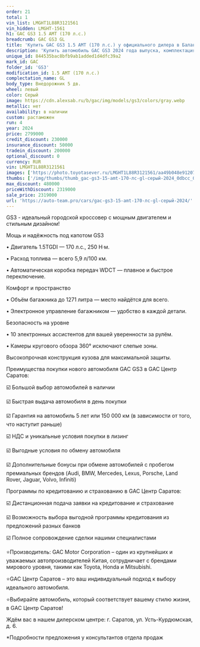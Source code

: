 ```yaml
---
order: 21
total: 1
vin_list: LMGHT1L88R3121561
vin_hidden: LMGHT-1561
h1: GAC GS3 1.5 AMT (170 л.с.)
breadcrumb: GAC GS3 GL
title: 'Купить GAC GS3 1.5 AMT (170 л.с.) у официального дилера в Балаково'
description: 'Купить автомобиль GAC GS3 2024 года выпуска, комплектация GL, цвет - Серый, двигатель - 1.5 AMT (170 л.с.) у официального дилера в г. Балаково. Стоимость данного автомобиля GAC GS3 – 2319000'
unique_id: 844535bac8bfb9ab1added1d4dfc39a2
mark_id: GAC
folder_id: 'GS3'
modification_id: 1.5 AMT (170 л.с.)
complectation_name: GL
body_type: Внедорожник 5 дв.
wheel: левый
color: Серый
image: https://cdn.alexsab.ru/b/gac/img/models/gs3/colors/gray.webp
metallic: нет
availability: в наличии
custom: растаможен
run: 4
year: 2024
price: 2799000
credit_discount: 230000
insurance_discount: 50000
tradein_discount: 200000
optional_discount: 0
currency: RUR
vin: LMGHT1L88R3121561
images: ['https://photo.toyotasever.ru/LMGHT1L88R3121561/aa49b048e91207719159bc7f7320dbcc.jpeg', 'https://photo.toyotasever.ru/LMGHT1L88R3121561/65ee5c1e503f1ea985b70ede8b74bb5e.jpeg', 'https://photo.toyotasever.ru/LMGHT1L88R3121561/af04cec8b61f90554ca38410fa8d596c.jpeg', 'https://photo.toyotasever.ru/LMGHT1L88R3121561/3961463197ed0d25a0b634065ffb3026.jpeg', 'https://photo.toyotasever.ru/LMGHT1L88R3121561/757fa6f4a11165881ba9102aab580cc4.jpeg', 'https://photo.toyotasever.ru/LMGHT1L88R3121561/8c76219508983eaaf734bf23fd176b6c.jpeg', 'https://photo.toyotasever.ru/LMGHT1L88R3121561/5148196d988ba16d6caa7e845ec9489c.jpeg', 'https://photo.toyotasever.ru/LMGHT1L88R3121561/48588eae28dbd21f40d1937765356107.jpeg', 'https://photo.toyotasever.ru/LMGHT1L88R3121561/6cbd3d5682560998f38769e7dbbc5784.jpeg', 'https://photo.toyotasever.ru/LMGHT1L88R3121561/514028221235a23345fcdf844a23fcb5.jpeg', 'https://photo.toyotasever.ru/LMGHT1L88R3121561/6b429627b8cc03e37046b988d380ade4.jpeg', 'https://photo.toyotasever.ru/LMGHT1L88R3121561/2c8af0b61da8b0eec89984bd437eea03.jpeg', 'https://photo.toyotasever.ru/LMGHT1L88R3121561/677d18e360a25661199e0f2fdf98c28c.jpeg', 'https://photo.toyotasever.ru/LMGHT1L88R3121561/d2fff5039eb2076f72eabee75977e6f6.jpeg', 'https://photo.toyotasever.ru/LMGHT1L88R3121561/8990c9d59b5315c7af08ab9174321733.jpeg', 'https://photo.toyotasever.ru/LMGHT1L88R3121561/560ba7d858090ab516c5b6e66a541214.jpeg', 'https://photo.toyotasever.ru/LMGHT1L88R3121561/34f7965c534fd9fa18f374e490f2c3ea.jpeg', 'https://photo.toyotasever.ru/LMGHT1L88R3121561/f475001d0f5625bcc996c7d3b25c8e96.jpeg', 'https://photo.toyotasever.ru/LMGHT1L88R3121561/25e243bfdc287822c628f05592c6213d.jpeg', 'https://photo.toyotasever.ru/LMGHT1L88R3121561/6ae0aa55d4cf5597ddd7eaa41c8aa931.jpeg', 'https://photo.toyotasever.ru/LMGHT1L88R3121561/ea061885bf07eaca11f7be856b24be0e.jpeg', 'https://photo.toyotasever.ru/LMGHT1L88R3121561/082e6fce3246653cc51744965d86ae17.jpeg', 'https://photo.toyotasever.ru/LMGHT1L88R3121561/69ebf95f65b6077f569989e45845a36b.jpeg', 'https://photo.toyotasever.ru/LMGHT1L88R3121561/043a72e817b54bbfb8ba2fd4af792da3.jpeg']
thumbs: ['/img/thumbs/thumb_gac-gs3-15-amt-170-лс-gl-серый-2024_0dbcc_0.webp', '/img/thumbs/thumb_gac-gs3-15-amt-170-лс-gl-серый-2024_4bb5e_1.webp', '/img/thumbs/thumb_gac-gs3-15-amt-170-лс-gl-серый-2024_d596c_2.webp', '/img/thumbs/thumb_gac-gs3-15-amt-170-лс-gl-серый-2024_b3026_3.webp', '/img/thumbs/thumb_gac-gs3-15-amt-170-лс-gl-серый-2024_80cc4_4.webp']
max_discount: 480000
priceWithDiscount: 2319000
sale_price: 2319000
url: 'https://auto-team.pro/cars/gac-gs3-15-amt-170-лс-gl-серый-2024/'
---
```

<p>
 GS3 - идеальный городской кроссовер с мощным двигателем и стильным дизайном!
</p>
<p>
</p>
<p>
 Мощь и надёжность под капотом GS3
</p>
<p>
</p>
<p>
 • Двигатель 1.5TGDI — 170 л.с., 250 Н·м.
</p>
<p>
 • Расход топлива — всего 5,9 л/100 км.
</p>
<p>
 • Автоматическая коробка передач WDCT — плавное и быстрое переключение.
</p>
<p>
</p>
<p>
 Комфорт и пространство
</p>
<p>
</p>
<p>
 • Объём багажника до 1271 литра — место найдётся для всего.
</p>
<p>
 • Электронное управление багажником — удобство в каждой детали.
</p>
<p>
</p>
<p>
 Безопасность на уровне
</p>
<p>
</p>
<p>
 • 10 электронных ассистентов для вашей уверенности за рулём.
</p>
<p>
 • Камеры кругового обзора 360° исключают слепые зоны.
</p>
<p>
 Высокопрочная конструкция кузова для максимальной защиты.
</p>
<p>
</p>
<p>
 Преимущества покупки нового автомобиля GAC GS3 в GАС Центр Саратов:
</p>
<p>
 ☑️ Большой выбор автомобилей в наличии
</p>
<p>
 ☑️ Быстрая выдача автомобиля в день покупки
</p>
<p>
 ☑️ Гарантия на автомобиль 5 лет или 150 000 км (в зависимости от того, что наступит раньше)
</p>
<p>
 ☑️ НДС и уникальные условия покупки в лизинг
</p>
<p>
 ☑️ Выгодные условия по обмену автомобиля
</p>
<p>
 ☑️ Дополнительные бонусы при обмене автомобилей с пробегом премиальных брендов (Audi, BMW, Mercedes, Lexus, Porsche, Land Rover, Jaguar, Volvo, Infiniti)
</p>
<p>
</p>
<p>
 Программы по кредитованию и страхованию в GАС Центр Саратов:
</p>
<p>
 ☑️ Дистанционная подача заявки на кредитование и страхование
</p>
<p>
 ☑️ Возможность выбора выгодной программы кредитования из предложений разных банков
</p>
<p>
 ☑️ Полное сопровождение сделки нашими специалистами
</p>
<p>
</p>
<p>
 ⭐️Производитель: GAC Motor Corporation – один из крупнейших и уважаемых автопроизводителей Китая, сотрудничает с брендами мирового уровня, такими как Toyota, Honda и Mitsubishi.
</p>
<p>
 ⭐️GАС Центр Саратов – это ваш индивидуальный подход к выбору идеального автомобиля.
</p>
<p>
 ⭐️Выбирайте автомобиль, который соответствует вашему стилю жизни, в GАС Центр Саратов!
</p>
<p>
</p>
<p>
 Ждём вас в нашем дилерском центре: г. Саратов, ул. Усть-Курдюмская, д. 6.
</p>
<p>
</p>
<p>
 *Подробности предложения у консультантов отдела продаж
</p>
